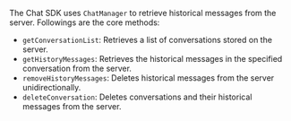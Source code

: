 <PlatformWrapper platform="web">

The Chat SDK uses `ChatManager` to retrieve historical messages from the server. Followings are the core methods:

- `getConversationList`: Retrieves a list of conversations stored on the server.
- `getHistoryMessages`: Retrieves the historical messages in the specified conversation from the server.
- `removeHistoryMessages`: Deletes historical messages from the server unidirectionally.
- `deleteConversation`: Deletes conversations and their historical messages from the server.

</PlatformWrapper>
